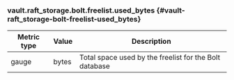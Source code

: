 ### vault.raft_storage.bolt.freelist.used_bytes {#vault-raft_storage-bolt-freelist-used_bytes}

Metric type | Value | Description
----------- | ----- | -----------
gauge       | bytes | Total space used by the freelist for the Bolt database
